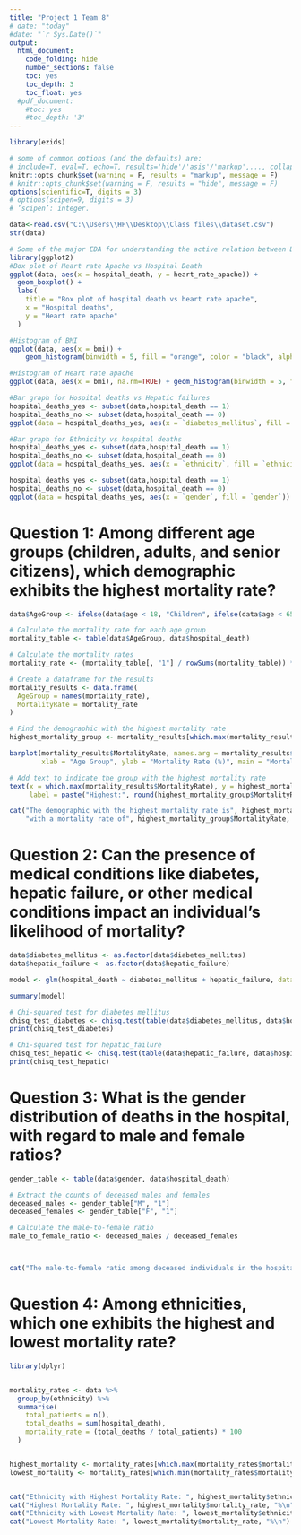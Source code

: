 ---
title: "Project 1 Team 8"
# date: "today"
#date: "`r Sys.Date()`"
output:
  html_document:
    code_folding: hide
    number_sections: false
    toc: yes
    toc_depth: 3
    toc_float: yes
  #pdf_document: 
    #toc: yes
    #toc_depth: '3'
---

```{r init, include=F}
library(ezids)
```

```{r setup, include=FALSE}
# some of common options (and the defaults) are: 
# include=T, eval=T, echo=T, results='hide'/'asis'/'markup',..., collapse=F, warning=T, message=T, error=T, cache=T, fig.width=6, fig.height=4, fig.dim=c(6,4) #inches, fig.align='left'/'center','right', 
knitr::opts_chunk$set(warning = F, results = "markup", message = F)
# knitr::opts_chunk$set(warning = F, results = "hide", message = F)
options(scientific=T, digits = 3) 
# options(scipen=9, digits = 3) 
# ‘scipen’: integer. 
```


```{r}
data<-read.csv("C:\\Users\\HP\\Desktop\\Class files\\dataset.csv")
str(data)

```
```{r}
# Some of the major EDA for understanding the active relation between Deaths and various body conditions.
library(ggplot2)
#Box plot of Heart rate Apache vs Hospital Death
ggplot(data, aes(x = hospital_death, y = heart_rate_apache)) +
  geom_boxplot() +
  labs(
    title = "Box plot of hospital death vs heart rate apache",
    x = "Hospital deaths",
    y = "Heart rate apache"
  )
```
```{r}
#Histogram of BMI
ggplot(data, aes(x = bmi)) +
    geom_histogram(binwidth = 5, fill = "orange", color = "black", alpha = 0.7) + ggtitle("Histogram of BMI") + theme(plot.title = element_text(hjust = 0.5)) + labs(title = "Distribution of BMI reading",x = "BMI count",y = "Frequency")

```

```{r}
#Histogram of Heart rate apache
ggplot(data, aes(x = bmi), na.rm=TRUE) + geom_histogram(binwidth = 5, fill = "yellow", color = "black", alpha = 0.7) + ggtitle("Histogram of Heart Rate Apache") + theme(plot.title = element_text(hjust = 0.5)) + labs(title = "Distribution of heart rate apache",x = "Heart rate apache count",y = "Frequency")
```
```{r}
#Bar graph for Hospital deaths vs Hepatic failures
hospital_deaths_yes <- subset(data,hospital_death == 1)
hospital_deaths_no <- subset(data,hospital_death == 0)
ggplot(data = hospital_deaths_yes, aes(x = `diabetes_mellitus`, fill = `diabetes_mellitus`)) + geom_bar(position = "stack",col="black", fill="pink") + labs(title = "Deaths by Hepatic failures",x="Hepatic failures",y = "Count of Hospital Deaths") + theme(plot.title = element_text(hjust = 0.5))
```
```{r}
#Bar graph for Ethnicity vs hospital deaths
hospital_deaths_yes <- subset(data,hospital_death == 1)
hospital_deaths_no <- subset(data,hospital_death == 0)
ggplot(data = hospital_deaths_yes, aes(x = `ethnicity`, fill = `ethnicity`)) + geom_bar(position = "stack",col="orange", fill="red") + labs(title = "Deaths by Ethnicity",x = "Etnicity",y = "Count of Hospital Deaths") + theme(plot.title = element_text(hjust = 0.5))
```
```{r}
hospital_deaths_yes <- subset(data,hospital_death == 1)
hospital_deaths_no <- subset(data,hospital_death == 0)
ggplot(data = hospital_deaths_yes, aes(x = `gender`, fill = `gender`)) + geom_bar(position = "stack",col="orange", fill="blue") + labs(title = "Deaths by Gender",x = "Gender",y = "Count of Hospital Deaths") + theme(plot.title = element_text(hjust = 0.5))
```


# Question 1: Among different age groups (children, adults, and senior citizens), which demographic exhibits the highest mortality rate?

```{r}
data$AgeGroup <- ifelse(data$age < 18, "Children", ifelse(data$age < 65, "Adults", "Senior Citizens"))

# Calculate the mortality rate for each age group
mortality_table <- table(data$AgeGroup, data$hospital_death)

# Calculate the mortality rates
mortality_rate <- (mortality_table[, "1"] / rowSums(mortality_table)) * 100

# Create a dataframe for the results
mortality_results <- data.frame(
  AgeGroup = names(mortality_rate),
  MortalityRate = mortality_rate
)

# Find the demographic with the highest mortality rate
highest_mortality_group <- mortality_results[which.max(mortality_results$MortalityRate), ]

barplot(mortality_results$MortalityRate, names.arg = mortality_results$AgeGroup, col = "skyblue",
        xlab = "Age Group", ylab = "Mortality Rate (%)", main = "Mortality Rate by Age Group")

# Add text to indicate the group with the highest mortality rate
text(x = which.max(mortality_results$MortalityRate), y = highest_mortality_group$MortalityRate + 1,
     label = paste("Highest:", round(highest_mortality_group$MortalityRate, 2), "%"), col = "red")

cat("The demographic with the highest mortality rate is", highest_mortality_group$AgeGroup,
    "with a mortality rate of", highest_mortality_group$MortalityRate, "%.")

```

# Question 2: Can the presence of medical conditions like diabetes, hepatic failure, or other medical conditions impact an individual's likelihood of mortality?

```{r}
data$diabetes_mellitus <- as.factor(data$diabetes_mellitus)
data$hepatic_failure <- as.factor(data$hepatic_failure)

model <- glm(hospital_death ~ diabetes_mellitus + hepatic_failure, data = data, family = "binomial")

summary(model)

# Chi-squared test for diabetes_mellitus
chisq_test_diabetes <- chisq.test(table(data$diabetes_mellitus, data$hospital_death))
print(chisq_test_diabetes)

# Chi-squared test for hepatic_failure
chisq_test_hepatic <- chisq.test(table(data$hepatic_failure, data$hospital_death))
print(chisq_test_hepatic)
```

# Question 3: What is the gender distribution of deaths in the hospital, with regard to male and female ratios?

```{r}
gender_table <- table(data$gender, data$hospital_death)

# Extract the counts of deceased males and females
deceased_males <- gender_table["M", "1"]
deceased_females <- gender_table["F", "1"]

# Calculate the male-to-female ratio
male_to_female_ratio <- deceased_males / deceased_females



cat("The male-to-female ratio among deceased individuals in the hospital is:", male_to_female_ratio)
```

# Question 4: Among ethnicities, which one exhibits the highest and lowest mortality rate?

```{r}

library(dplyr)


mortality_rates <- data %>%
  group_by(ethnicity) %>%
  summarise(
    total_patients = n(),
    total_deaths = sum(hospital_death),
    mortality_rate = (total_deaths / total_patients) * 100  
  )


highest_mortality <- mortality_rates[which.max(mortality_rates$mortality_rate), ]
lowest_mortality <- mortality_rates[which.min(mortality_rates$mortality_rate), ]


cat("Ethnicity with Highest Mortality Rate: ", highest_mortality$ethnicity, "\n")
cat("Highest Mortality Rate: ", highest_mortality$mortality_rate, "%\n")
cat("Ethnicity with Lowest Mortality Rate: ", lowest_mortality$ethnicity, "\n")
cat("Lowest Mortality Rate: ", lowest_mortality$mortality_rate, "%\n")

```
